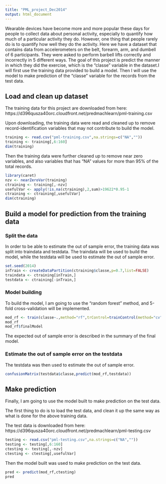 ```yaml
---
title: "PML_project_Dec2014"
output: html_document
---
```


Wearable devices have become more and more popular these days for people to collect data about personal activity, especially to quantify how much of a particular activity they do. However, one thing that people rarely do is to quantify how well they do the activity. Here we have a dataset that contains data from accelerometers on the belt, forearm, arm, and dumbell of 6 participants. They were asked to perform barbell lifts correctly and incorrectly in 5 different ways. The goal of this project is predict the manner in which they did the exercise, which is the "classe" variable in the dataset.I will first use the training data provided to build a model. Then I will use the model to make prediction of the "classe" variable for the records from the test data.

## Load and clean up dataset
The training data for this project are downloaded from here: https://d396qusza40orc.cloudfront.net/predmachlearn/pml-training.csv

Upon downloading, the training data were read and cleaned up to remove record-identification variables that may not contribute to build the model.


```r
training <- read.csv("pml-training.csv",na.strings=c("NA",""))
training <- training[,6:160]
dim(training)
```

Then the training data were further cleaned up to remove near zero variables, and also variables that has "NA" values for more than 95% of the total records.

```r
library(caret)
nzv <- nearZeroVar(training)
ctraining <- training[,-nzv]
usefulVar <- apply(!is.na(ctraining),2,sum)>19622*0.95-1
ctraining <- ctraining[,usefulVar]
dim(ctraining)
```

## Build a model for prediction from the training data
### Split the data
In order to be able to estimate the out of sample error, the training data was split into traindata and testdata. The traindata will be used to build the model, while the testdata will be used to estimate the out of sample error.

```r
set.seed(2014)
inTrain <- createDataPartition(ctraining$classe,p=0.7,list=FALSE)
traindata <- ctraining[inTrain,]
testdata <- ctraining[-inTrain,]
```

### Model building
To build the model, I am going to use the "random forest" method, and 5-fold cross-validation will be implemented.

```r
mod_rf <- train(classe~.,method="rf",trControl=trainControl(method="cv",number=5),data=traindata)
mod_rf
mod_rf$finalModel
```

The expected out of sample error is described in the summary of the final model.

### Estimate the out of sample error on the testdata
The testdata was then used to estimate the out of sample error.

```r
confusionMatrix(testdata$classe,predict(mod_rf,testdata))
```

## Make prediction
Finally, I am going to use the model built to make prediction on the test data.

The first thing to do is to load the test data, and clean it up the same way as what is done for the above training data.

The test data is downloaded from here: https://d396qusza40orc.cloudfront.net/predmachlearn/pml-testing.csv

```r
testing <- read.csv("pml-testing.csv",na.strings=c("NA",""))
testing <- testing[,6:160]
ctesting <- testing[,-nzv]
ctesting <- ctesting[,usefulVar]
```

Then the model built was used to make prediction on the test data.

```r
pred <- predict(mod_rf,ctesting)
pred
```

